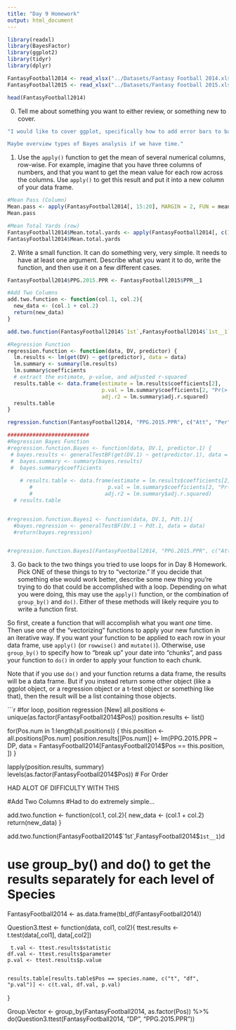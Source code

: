 ```yaml
---
title: "Day 9 Homework"
output: html_document
---
```


```r
library(readxl)
library(BayesFactor)
library(ggplot2)
library(tidyr)
library(dplyr)

FantasyFootball2014 <- read_xlsx("../Datasets/Fantasy Football 2014.xlsx", skip = 2)
FantasyFootball2015 <- read_xlsx("../Datasets/Fantasy Football 2015.xlsx", skip = 2)

head(FantasyFootball2014)
```


0. Tell me about something you want to either review, or something new to cover.

```r
"I would like to cover ggplot, specifically how to add error bars to bar graphs. Also help on question number 2, getting stuck trying to make a Bayes Regression function :/

Maybe overview types of Bayes analysis if we have time."
```


1. Use the `apply()` function to get the mean of several numerical columns, row-wise.  For example, imagine that you have three columns of numbers, and that you want to get the mean value for each row across the columns.  Use `apply()` to get this result and put it into a new column of your data frame.

```r
#Mean Pass (Column)
Mean.pass <- apply(FantasyFootball2014[, 15:20], MARGIN = 2, FUN = mean, na.rm = TRUE)
Mean.pass

#Mean Total Yards (row)
FantasyFootball2014$Mean.total.yards <- apply(FantasyFootball2014[, c(15, 29, 32)], MARGIN = 1, FUN = mean, na.rm = TRUE)
FantasyFootball2014$Mean.total.yards


```

2. Write a small function. It can do something very, very simple.  It needs to have at least one argument.  Describe what you want it to do, write the function, and then use it on a few different cases.

```r
FantasyFootball2014$PPG.2015.PPR <- FantasyFootball2015$PPR__1

#Add Two Columns
add.two.function <- function(col.1, col.2){
  new_data <- (col.1 + col.2)
  return(new_data)
}

add.two.function(FantasyFootball2014$`1st`,FantasyFootball2014$`1st__1`)

```

```r
#Regression Function
regression.function <- function(data, DV, predictor) {
  lm.results <- lm(get(DV) ~ get(predictor), data = data)
  lm.summary <- summary(lm.results)
  lm.summary$coefficients
  # extract the estimate, p-value, and adjusted r-squared
  results.table <- data.frame(estimate = lm.results$coefficients[2],
                              p.val = lm.summary$coefficients[2, "Pr(>|t|)"],
                              adj.r2 = lm.summary$adj.r.squared) 
  results.table               
}

regression.function(FantasyFootball2014, "PPG.2015.PPR", c("Att", "Per", "Yds", "TD", "Int","Rate"))

##########################
#Regression Bayes Function
#regression.function.Bayes <- function(data, DV.1, predictor.1) {
 # bayes.results <- generalTestBF(get(DV.1) ~ get(predictor.1), data = data)
 #  bayes.summary <- summary(bayes.results)
 #  bayes.summary$coefficients
  
    # results.table <- data.frame(estimate = lm.results$coefficients[2],
       #                        p.val = lm.summary$coefficients[2, "Pr(>|t|)"],
       #                       adj.r2 = lm.summary$adj.r.squared) 
  # results.table               


#regression.function.Bayes1 <- function(data, DV.1, Pdt.1){
  #bayes.regression <- generalTestBF(DV.1 ~ Pdt.1, data = data)
  #return(bayes.regression)


#regression.function.Bayes1(FantasyFootball2014, "PPG.2015.PPR", c("Att", "Per", "Yds", "TD", "Int","Rate"))


```


3. Go back to the two things you tried to use loops for in Day 8 Homework.  Pick ONE of these things to try to "vectorize."  If you decide that something else would work better, describe some new thing you're trying to do that could be accomplished with a loop. Depending on what you were doing, this may use the `apply()` function, or the combination of `group_by()` and `do()`.  Either of these methods will likely require you to write a function first.  

So first, create a function that will accomplish what you want *one* time.  Then use one of the "vectorizing" functions to apply your new function in an iterative way.  If you want your function to be applied to each row in your data frame, use `apply()` (or `rowwise()` and `mutate()`).  Otherwise, use `group_by()` to specify how to "break up" your date into "chunks", and pass your function to `do()` in order to apply your function to each chunk.

Note that if you use `do()` and your function returns a data frame, the results will be a data frame.  But if you instead return some other object (like a ggplot object, or a regression object or a t-test object or something like that), then the result will be a list containing those objects.

```r
#for loop, position regression [New]
all.positions <- unique(as.factor(FantasyFootball2014$Pos))
position.results <- list()

for(Pos.num in 1:length(all.positions)) {
  this.position <- all.positions[Pos.num]
  position.results[[Pos.num]] <- lm(PPG.2015.PPR ~ DP, data = FantasyFootball2014[FantasyFootball2014$Pos == this.position, ])
}

lapply(position.results, summary)
levels(as.factor(FantasyFootball2014$Pos)) # For Order



#################################### HAD ALOT OF DIFFICULTY WITH THIS #################################### 

#Add Two Columns #Had to do extremely simple...

add.two.function <- function(col.1, col.2){
  new_data <- (col.1 + col.2)
  return(new_data)
}

add.two.function(FantasyFootball2014$`1st`,FantasyFootball2014$`1st__1`)d




# use group_by() and do() to get the results separately for each level of Species

FantasyFootball2014 <- as.data.frame(tbl_df(FantasyFootball2014))

Question3.ttest <- function(data, col1, col2){
  ttest.results <- t.test(data[,col1], data[,col2])

     t.val <- ttest.results$statistic
    df.val <- ttest.results$parameter
    p.val <- ttest.results$p.value

    
    results.table[results.table$Pos == species.name, c("t", "df", "p.val")] <- c(t.val, df.val, p.val)
}


Group.Vector <- group_by(FantasyFootball2014, as.factor(Pos)) %>%
  do(Question3.ttest(FantasyFootball2014, "DP", "PPG.2015.PPR"))
                                                        

